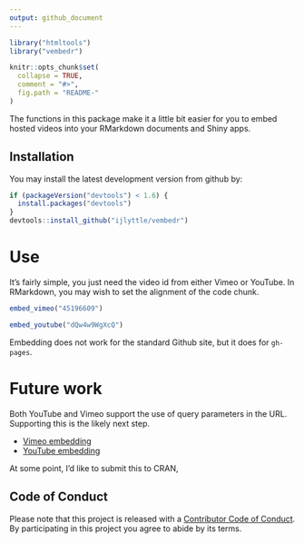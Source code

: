 ```yaml
---
output: github_document
---
```


<!-- README.md is generated from README.Rmd. Please edit that file -->

```r
library("htmltools")
library("vembedr")

knitr::opts_chunk$set(
  collapse = TRUE,
  comment = "#>",
  fig.path = "README-"
)
```

The functions in this package make it a little bit easier for you to embed hosted videos into your RMarkdown documents and Shiny apps.

## Installation

You may install the latest development version from github by:

```r
if (packageVersion("devtools") < 1.6) {
  install.packages("devtools")
}
devtools::install_github("ijlyttle/vembedr")
```

# Use

It's fairly simple, you just need the video id from either Vimeo or YouTube. In RMarkdown, you may wish to set the alignment of the code chunk.

```r
embed_vimeo("45196609")
```

```r
embed_youtube("dQw4w9WgXcQ")
```

Embedding does not work for the standard Github site, but it does for `gh-pages`.

# Future work

Both YouTube and Vimeo support the use of query parameters in the URL. Supporting this is the likely next step. 

* [Vimeo embedding](https://developer.vimeo.com/player/embedding)
* [YouTube embedding](https://developers.google.com/youtube/player_parameters)

At some point, I'd like to submit this to CRAN,

## Code of Conduct

Please note that this project is released with a [Contributor Code of Conduct](CONDUCT.md). By participating in this project you agree to abide by its terms.
